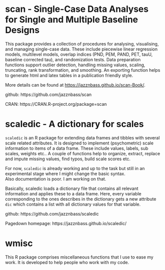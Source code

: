 # scan - Single-Case Data Analyses for Single and Multiple Baseline Designs

This package provides a collection of procedures for analysing, visualising, 
and managing single-case data. These include piecewise linear regression 
models, multilevel models, overlap indices (PND, PEM, PAND, PET, tauU, 
baseline corrected tau), and randomization tests. Data preparation functions 
support outlier detection, handling missing values, scaling, truncating, 
rank transformation, and smoothing. An exporting function helps to generate 
html and latex tables in a publication friendly style.  

More details can be found at <https://jazznbass.github.io/scan-Book/>.

github: https://github.com/jazznbass/scan

CRAN: https://CRAN.R-project.org/package=scan

# scaledic - A dictionary for scales

`scaledic` is an R package for extending data frames and tibbles with several scale related attributes. It is designed to implement (psychometric) scale information to items of a data frame. 
These include values, labels, sub scales, weights etc.. A couple of functions help to organize, extract, replace and impute missing values, find typos, build scale scores etc.

For now, `scaledic` is already working and up to the task but still in an experimental stage where I might change the basic syntax.  
Also documentation is poor. I am working on that.

Basically, scaledic loads a dictionary file that contains all relevant information and applies these to a data frame. Here, every variable corresponding to the ones describes in the dictionary gets a new attribute `dic` which contains a list with all dictionary values for that variable.  

github: https://github.com/jazznbass/scaledic

Pagedown homepage: https://jazznbass.github.io/scaledic/

# wmisc

This R package comprises miscellaneous functions that I use to ease my work.
It is developed to help people who work with my code.


